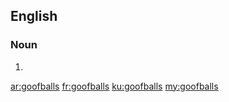 ==English==

===Noun===
{{head|en|noun plural form}}

# {{plural of|goofball|lang=en}}

[[ar:goofballs]]
[[fr:goofballs]]
[[ku:goofballs]]
[[my:goofballs]]